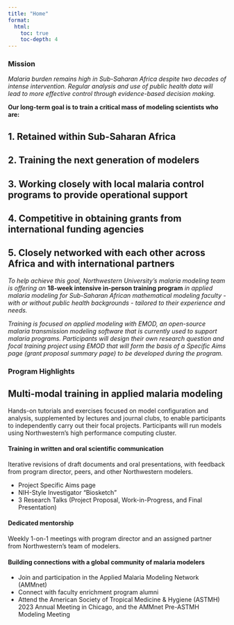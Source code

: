 ```yaml
---
title: "Home"
format: 
  html:
    toc: true
    toc-depth: 4
---
```


### Mission

*Malaria burden remains high in Sub-Saharan Africa despite two decades of intense intervention. Regular analysis and use of public health data will lead to more effective control through evidence-based decision making.*

**Our long-term goal is to train a critical mass of modeling scientists who are:**

::: {.callout-note icon="false"}
## 1. Retained within Sub-Saharan Africa

:::

::: {.callout-note icon="false"}
## 2. Training the next generation of modelers
:::

::: {.callout-note icon="false"}
## 3. Working closely with local malaria control programs to provide operational support
:::

::: {.callout-note icon="false"}
## 4. Competitive in obtaining grants from international funding agencies
:::

::: {.callout-note icon="false"}
## 5. Closely networked with each other across Africa and with international partners
:::

*To help achieve this goal, Northwestern University's malaria modeling team is offering an* **18-week intensive in-person training program** *in applied malaria modeling for Sub-Saharan African mathematical modeling faculty - with or without public health backgrounds - tailored to their experience and needs.*

*Training is focused on applied modeling with EMOD, an open-source malaria transmission modeling software that is currently used to support malaria programs. Participants will design their own research question and focal training project using EMOD that will form the basis of a Specific Aims page (grant proposal summary page) to be developed during the program.*

### Program Highlights

::: {.callout-important icon="false"}
## Multi-modal training in applied malaria modeling

Hands-on tutorials and exercises focused on model configuration and analysis, supplemented by lectures and journal clubs, to enable participants to independently carry out their focal projects. Participants will run models using Northwestern's high performance computing cluster.
:::

::: {.callout-important icon="false"}
#### Training in written and oral scientific communication

Iterative revisions of draft documents and oral presentations, with feedback from program director, peers, and other Northwestern modelers.

-   Project Specific Aims page
-   NIH-Style Investigator "Biosketch"
-   3 Research Talks (Project Proposal, Work-in-Progress, and Final Presentation)
:::

::: {.callout-important icon="false"}
#### Dedicated mentorship

Weekly 1-on-1 meetings with program director and an assigned partner from Northwestern's team of modelers.
:::

::: {.callout-important icon="false"}
#### Building connections with a global community of malaria modelers

-   Join and participation in the Applied Malaria Modeling Network (AMMnet)\
-   Connect with faculty enrichment program alumni
-   Attend the American Society of Tropical Medicine & Hygiene (ASTMH) 2023 Annual Meeting in Chicago, and the AMMnet Pre-ASTMH Modeling Meeting
:::
